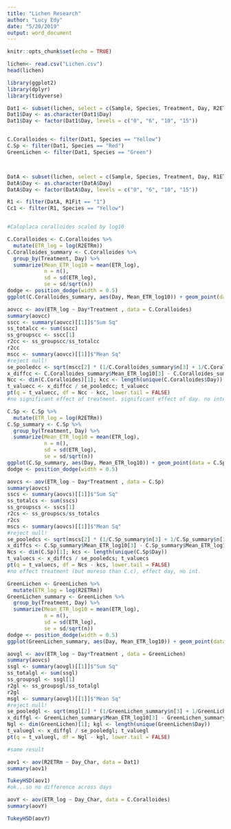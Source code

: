 ```yaml
---
title: "Lichen Research"
author: "Lucy Edy"
date: "5/20/2019"
output: word_document
---
```


```r
knitr::opts_chunk$set(echo = TRUE)

lichen<- read.csv("Lichen.csv")
head(lichen)

library(ggplot2)
library(dplyr)
library(tidyverse)
```

```r
Dat1 <- subset(lichen, select = c(Sample, Species, Treatment, Day, R2ETRm, R2A))
Dat1$Day <- as.character(Dat1$Day)
Dat1$Day <- factor(Dat1$Day, levels = c("0", "6", "10", "15"))


C.Coralloides <- filter(Dat1, Species == "Yellow")
C.Sp <- filter(Dat1, Species == "Red")
GreenLichen <- filter(Dat1, Species == "Green")



DatA <- subset(lichen, select = c(Sample, Species, Treatment, Day, R1ETRm, R1Fit))
DatA$Day <- as.character(DatA$Day)
DatA$Day <- factor(DatA$Day, levels = c("0", "6", "10", "15"))

R1 <- filter(DatA, R1Fit == "1")
Cc1 <- filter(R1, Species == "Yellow")



```

```r
#Caloplaca coralloides scaled by log10

C.Coralloides <- C.Coralloides %>% 
  mutate(ETR_log = log(R2ETRm))
C.Coralloides_summary <- C.Coralloides %>%
  group_by(Treatment, Day) %>%
  summarize(Mean_ETR_log10 = mean(ETR_log),
            n = n(),
            sd = sd(ETR_log),
            se = sd/sqrt(n))
dodge <- position_dodge(width = 0.5)
ggplot(C.Coralloides_summary, aes(Day, Mean_ETR_log10)) + geom_point(data = C.Coralloides_summary, aes(x = Day, y = Mean_ETR_log10, colour = Treatment), position = dodge) + geom_errorbar(aes(ymin = Mean_ETR_log10-se, ymax = Mean_ETR_log10+se, colour = Treatment), position = dodge, width = 0.2) + ggtitle("Caloplaca coralloides Electron Transport Rates")

aovcc <- aov(ETR_log ~ Day*Treatment , data = C.Coralloides)
summary(aovcc)
sscc <- summary(aovcc)[[1]]$"Sum Sq"
ss_totalcc <- sum(sscc)
ss_groupscc <- sscc[1]
r2cc <- ss_groupscc/ss_totalcc
r2cc
mscc <- summary(aovcc)[[1]]$"Mean Sq"
#reject null!
se_pooledcc <- sqrt(mscc[2] * (1/C.Coralloides_summary$n[3] + 1/C.Coralloides_summary$n[1]))
x_diffcc <- C.Coralloides_summary$Mean_ETR_log10[3] - C.Coralloides_summary$Mean_ETR_log10[1]
Ncc <- dim(C.Coralloides)[1]; kcc <- length(unique(C.Coralloides$Day))
t_valuecc <- x_diffcc / se_pooledcc; t_valuecc
pt(q = t_valuecc, df = Ncc - kcc, lower.tail = FALSE)
#no significant effect of treatment. significant effect of day. no interaction between.
```
```r

C.Sp <- C.Sp %>% 
  mutate(ETR_log = log(R2ETRm))
C.Sp_summary <- C.Sp %>%
  group_by(Treatment, Day) %>%
  summarize(Mean_ETR_log10 = mean(ETR_log),
            n = n(),
            sd = sd(ETR_log),
            se = sd/sqrt(n))
ggplot(C.Sp_summary, aes(Day, Mean_ETR_log10)) + geom_point(data = C.Sp_summary, aes(x = Day, y = Mean_ETR_log10, colour = Treatment), position = dodge) + geom_errorbar(aes(ymin = Mean_ETR_log10-se, ymax = Mean_ETR_log10+se, colour = Treatment), position = dodge, width = 0.2) + ggtitle("Caloplaca sp. Electron Transport Rates")
dodge <- position_dodge(width = 0.5)

aovcs <- aov(ETR_log ~ Day*Treatment , data = C.Sp)
summary(aovcs)
sscs <- summary(aovcs)[[1]]$"Sum Sq"
ss_totalcs <- sum(sscs)
ss_groupscs <- sscs[1]
r2cs <- ss_groupscs/ss_totalcs
r2cs
mscs <- summary(aovcs)[[1]]$"Mean Sq"
#reject null!
se_pooledcs <- sqrt(mscs[2] * (1/C.Sp_summary$n[3] + 1/C.Sp_summary$n[1]))
x_diffcs <- C.Sp_summary$Mean_ETR_log10[3] - C.Sp_summary$Mean_ETR_log10[1]
Ncs <- dim(C.Sp)[1]; kcs <- length(unique(C.Sp$Day))
t_valuecs <- x_diffcs / se_pooledcs; t_valuecs
pt(q = t_valuecs, df = Ncs - kcs, lower.tail = FALSE)
#no effect treatment (but moreso than C.c), effect day, no int.
```
```r
GreenLichen <- GreenLichen %>% 
  mutate(ETR_log = log(R2ETRm))
GreenLichen_summary <- GreenLichen %>%
  group_by(Treatment, Day) %>%
  summarize(Mean_ETR_log10 = mean(ETR_log),
            n = n(),
            sd = sd(ETR_log),
            se = sd/sqrt(n))
dodge <- position_dodge(width = 0.5)
ggplot(GreenLichen_summary, aes(Day, Mean_ETR_log10)) + geom_point(data = GreenLichen_summary, aes(x = Day, y = Mean_ETR_log10, colour = Treatment), position = dodge) + geom_errorbar(aes(ymin = Mean_ETR_log10-se, ymax = Mean_ETR_log10+se, colour = Treatment), position = dodge, width = 0.2) + ggtitle("Unidentified Green Lichen Electron Transport Rates")

aovgl <- aov(ETR_log ~ Day*Treatment , data = GreenLichen)
summary(aovcs)
ssgl <- summary(aovgl)[[1]]$"Sum Sq"
ss_totalgl <- sum(ssgl)
ss_groupsgl <- ssgl[1]
r2gl <- ss_groupsgl/ss_totalgl
r2gl
msgl <- summary(aovgl)[[1]]$"Mean Sq"
#reject null!
se_pooledgl <- sqrt(msgl[2] * (1/GreenLichen_summary$n[3] + 1/GreenLichen_summary$n[1]))
x_diffgl <- GreenLichen_summary$Mean_ETR_log10[3] - GreenLichen_summary$Mean_ETR_log10[1]
Ngl <- dim(GreenLichen)[1]; kgl <- length(unique(GreenLichen$Day))
t_valuegl <- x_diffgl / se_pooledgl; t_valuegl
pt(q = t_valuegl, df = Ngl - kgl, lower.tail = FALSE)

#same result
```



```r
aov1 <- aov(R2ETRm ~ Day_Char, data = Dat1)
summary(aov1)

TukeyHSD(aov1)
#ok...so no difference across days

aovY <- aov(ETR_log ~ Day_Char, data = C.Coralloides)
summary(aovY)

TukeyHSD(aovY)
```